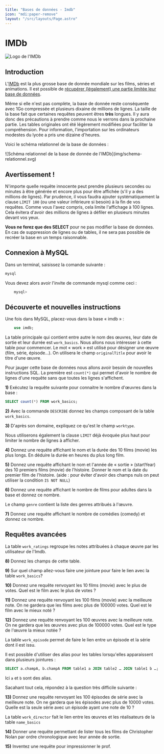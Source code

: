```yaml
---
title: "Bases de données - Imdb"
icon: "mdi:paper-remove"
layout: "/src/layouts/Page.astro"
---
```


# IMDb

![Logo de l'IMDb](img/imdb.svg)

## Introduction

L'[IMDb](https://imdb.com) est la plus grosse base de donnée mondiale sur les
films, séries et animations. Il est possible de [récupérer (légalement) une
partie limitée leur base de données](/outils/imdb-database).

Même si elle n'est pas complète, la base de donnée reste conséquente avec 1Go
compressée et plusieurs dixaine de millions de lignes. La taille de la base
fait que certaines requêtes peuvent êtres **très** longues. Il y aura donc des
précautions à prendre comme nous le verrons dans la prochaine partie. Les
tables originales ont été légèrement modifiées pour faciliter la
compréhension. Pour information, l'importation sur les ordinateurs modestes du
lycée a pris une dizaine d'heures.

Voici le schéma relationnel de la base de données :

![Schéma relationnel de la base de donnée de l'IMDb](img/schema-
relationnel.svg)

## Avertissement !

N'importe quelle requête innocente peut prendre plusieurs secondes ou minutes
à être générée et encore plus pour être affichée (s'il y a des millions de
lignes). Par prudence, il vous faudra ajouter systématiquement la clause
`LIMIT 100` (ou une valeur inférieure si besoin) à la fin de vos requêtes.
Comme vous l'avez compris, cela limite l'affichage à 100 lignes. Cela évitera
d'avoir des millions de lignes à défiler en plusieurs minutes devant vos yeux.

**Vous ne ferez que des SELECT** pour ne pas modifier la base de données. En
cas de suppression de lignes ou de tables, il ne sera pas possible de recréer
la base en un temps raisonnable.

## Connexion à MySQL

Dans un terminal, saisissez la comande suivante :

```bash
mysql
```

Vous devez alors avoir l'invite de commande mysql comme ceci :

```bash
    mysql>
```

## Découverte et nouvelles instructions

Une fois dans MySQL, placez-vous dans la base « imdb » :

```sql
    use imdb;
```

La table principale qui contient entre autre le nom des œuvres, leur date de
sortie et leur durrée est `work_basics`. Nous allons nous intéresser à cette
table pour commencer. Le mot « work » est utilisé pour désigner une œuvre
(film, série, épisode…). On utilisera le champ `originalTitle` pour avoir le
titre d'une œuvre.

Pour jauger cette base de données nous allons avoir besoin de nouvelles
instructions SQL. La première est `count(*)` qui permet d'avoir le nombre de
lignes d'une requête sans que toutes les lignes s'affichent.

**1)** Exécutez la requête suivante pour connaitre le nombre d'œuvres dans la
base :

```sql
SELECT count(*) FROM work_basics;
```

**2)** Avec la commande `DESCRIBE` donnez les champs composant de la table
`work_basics`.

**3)** D'après son domaine, expliquez ce qu'est le champ `worktype`.

Nous utiliserons également la clause `LIMIT` déjà évoquée plus haut pour
limiter le nombre de lignes à afficher.

**4)** Donnez une requête affichant le nom et la durée des 10 films (movie)
les plus longs. En déduire la durée en heures du plus long film.

**5)** Donnez une requête affichant le nom et l'année de « sortie »
(startYear) des 10 premiers films (movie) de l'histoire. Donner le nom et la
date du premier film de l'histoire. (aide : pour éviter d'avoir des champs
nuls on peut utiliser la condition `IS NOT NULL`)

**6)** Donnez une requête affichant le nombre de films pour adultes dans la
base et donnez ce nombre.

Le champ `genre` contient la liste des genres attribués à l'œuvre.

**7)** Donnez une requête affichant le nombre de comédies (comedy) et donnez
ce nombre.

## Requêtes avancées

La table `work_ratings` regroupe les notes attribuées à chaque œuvre par les
utilisateur de l'Imdb.

**8)** Donnez les champs de cette table.

**9)** Sur quel champ allez-vous faire une jointure pour faire le lien avec la
table `work_basics`?

**10)** Donnez une requête renvoyant les 10 films (movie) avec le plus de
votes. Quel est le film avec le plus de votes ?

**11)** Donnez une requête renvoyant les 100 films (movie) avec la meilleure
note. On ne gardera que les films avec plus de 100000 votes. Quel est le film
avec le mieux noté ?

**12)** Donnez une requête renvoyant les 100 œuvres avec la meilleure note. On
ne gardera que les œuvres avec plus de 100000 votes. Quel est le type de
l'œuvre la mieux notée ?

La table `work_episode` permet de faire le lien entre un épisode et la série
dont il est issu.

Il est possible d'utiliser des alias pour les tables lorsqu'elles apparaissent
dans plusieurs jointures :

```sql
SELECT a.champA, b.champA FROM table1 a JOIN table2 … JOIN table1 b …;
```

Ici `a` et `b` sont des alias.

Sacahant tout cela, répondez à la question très difficile suivante :

**13)** Donnez une requête renvoyant les 100 épisodes de série avec la
meilleure note. On ne gardera que les épisodes avec plus de 10000 votes.
Quelle est la seule série avec un épisode ayant une note de 10 ?

La table `work_director` fait le lien entre les œuvres et les réalisateurs de
la table `name_basics`

**14)** Donner une requête permettant de lister tous les films de Christopher
Nolan par ordre chronologique avec leur année de sortie.

**15)** Inventez une requête pour impressionner le prof.
